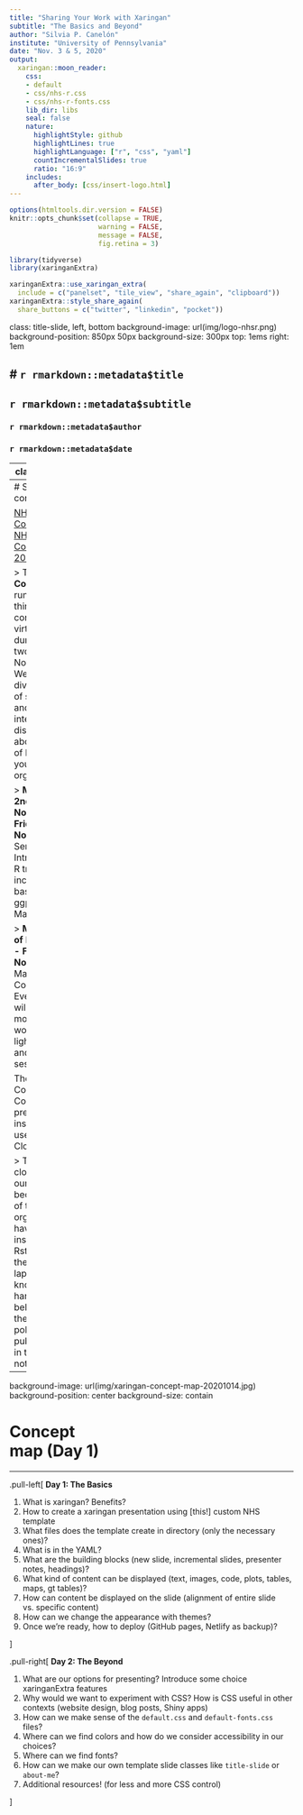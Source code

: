 ```yaml
---
title: "Sharing Your Work with Xaringan"
subtitle: "The Basics and Beyond"
author: "Silvia P. Canelón"
institute: "University of Pennsylvania"
date: "Nov. 3 & 5, 2020"
output:
  xaringan::moon_reader:
    css: 
    - default
    - css/nhs-r.css
    - css/nhs-r-fonts.css
    lib_dir: libs
    seal: false
    nature:
      highlightStyle: github
      highlightLines: true
      highlightLanguage: ["r", "css", "yaml"]
      countIncrementalSlides: true
      ratio: "16:9"
    includes:
      after_body: [css/insert-logo.html]
---
```


```r
options(htmltools.dir.version = FALSE)
knitr::opts_chunk$set(collapse = TRUE,
                      warning = FALSE,
                      message = FALSE,
                      fig.retina = 3)

library(tidyverse)
library(xaringanExtra)

xaringanExtra::use_xaringan_extra(
  include = c("panelset", "tile_view", "share_again", "clipboard"))
xaringanExtra::style_share_again(
  share_buttons = c("twitter", "linkedin", "pocket"))
```

class: title-slide, left, bottom
background-image: url(img/logo-nhsr.png)
background-position: 850px 50px
background-size: 300px
top: 1ems
right: 1em

# `r rmarkdown::metadata$title`
-----
## `r rmarkdown::metadata$subtitle`

### `r rmarkdown::metadata$author`
### `r rmarkdown::metadata$date`

---
class: inverse

# Workshop description

## Day 1

Nov 3, 10am-12pm GMT-4 (3-5pm BST)

> Nuts and bolts of creating presentation slides using {xaringan} and deploying them in html format using GitHub pages for easy sharing with others

## Day 2

Nov 5, 10am-12pm GMT-4 (3-5pm BST)

> Advanced techniques like how to customize slides with CSS and make use of xaringanExtra features

---
# Special considerations

[NHS-R Community](https://nhsrcommunity.com/about/) | [NHS-R Virtual Conference 2020](https://www.eventbrite.co.uk/e/nhs-r-virtual-conference-2020-tickets-116861085653)
  
  > The **NHS-R Community** is running its third conference virtually during the first two weeks of November. We will have a diverse range of speakers and interactive discussions about the use of R within your organisation.

  > **Monday 2nd November - Friday 6th November**: Series of Introduction to R training, including basics of R, ggplot2 and Markdown.
  
  > **Monday 9th of November - Friday 13th November**: Main Conference Events. This will include more workshops, lightning talks and plenary sessions. 

The Conference Committee prefers instructors to use RStudio Cloud: 

> The Rstudio cloud came to our mind because some of the NHS organisations have troubles installing Rstudio to their working laptops (I know, it is hard to believe, but the software policy in the public sector in the UK is not perfect)

---
background-image: url(img/xaringan-concept-map-20201014.jpg)
background-position: center
background-size: contain

# Concept<br/>map (Day 1)

---
.pull-left[
**Day 1: The Basics**

1. What is xaringan? Benefits?
1. How to create a xaringan presentation using [this!] custom NHS template
1. What files does the template create in directory (only the necessary ones)?
1. What is in the YAML?
1. What are the building blocks (new slide, incremental slides, presenter notes, headings)?
1. What kind of content can be displayed (text, images, code, plots, tables, maps, gt tables)?
1. How can content be displayed on the slide (alignment of entire slide vs. specific content)
1. How can we change the appearance with themes?
1. Once we're ready, how to deploy (GitHub pages, Netlify as backup)?

]

.pull-right[
**Day 2: The Beyond**

1. What are our options for presenting? Introduce some choice xaringanExtra features
1. Why would we want to experiment with CSS? How is CSS useful in other contexts (website design, blog posts, Shiny apps)
1. How can we make sense of the `default.css` and `default-fonts.css` files?
1. Where can we find colors and how do we consider accessibility in our choices?
1. Where can we find fonts?
1. How can we make our own template slide classes like `title-slide` or `about-me`?
1. Additional resources! (for less and more CSS control)

]
